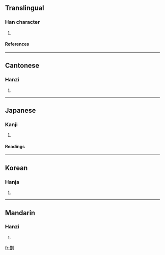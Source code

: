 ==Translingual==
===Han character===
{{Han char|rad=刀|as=08|sn=10|four=4260<sub>0</sub>|canj=廿日中弓 (TALN)}}
# {{defn|Han}}
====References====
{{Han ref|kx=0140.300|dkj=02026|dj=0320.040|hdz=10343.130|uh=5252|ud=21074|bh=D0E8|bd=53480}}
----
==Cantonese==
===Hanzi===
{{yue-hanzi|jyut=|y=cho4}}
# {{defn|Cantonese}}
----
==Japanese==
===Kanji===
{{ja-kanji|grade=|rs=刀08}}
# {{defn|Japanese}}
====Readings====
{{ja-readings|on=[[さく]] (saku)|kun=[[きりみがく]] (kirimigaku)}}
----
==Korean==
===Hanja===
{{ko-hanja|hangeul=[[착]], [[작]]|rv=chak, jak|mr=ch'ak, chak}}
# {{defn|Korean}}
----
==Mandarin==
===Hanzi===
{{cmn-hanzi|pin=[[cuò]] (cuo4)|wg=ts'o<sup>4</sup>}}
# {{defn|Mandarin}}

[[fr:剒]]